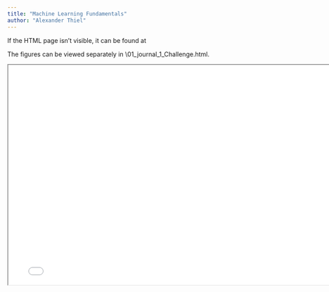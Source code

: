 ```yaml
---
title: "Machine Learning Fundamentals"
author: "Alexander Thiel"
---
```


:::callout-note
If the HTML page isn't visible, it can be found at 

The figures can be viewed separately in \content\01_journal\Chapter_1_Challenge.html.
:::

```{=html}
<iframe width="780" height="500" src="/Chapter_1_Challenge.html" title="Fundamentals Challenge"></iframe>
```